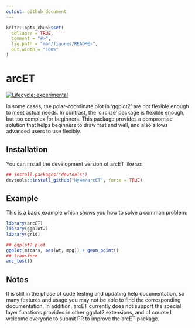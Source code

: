 ```yaml
---
output: github_document
---
```


<!-- README.md is generated from README.Rmd. Please edit that file -->

```r
knitr::opts_chunk$set(
  collapse = TRUE,
  comment = "#>",
  fig.path = "man/figures/README-",
  out.width = "100%"
)
```

# arcET

<!-- badges: start -->
[![Lifecycle: experimental](https://img.shields.io/badge/lifecycle-experimental-orange.svg)](https://lifecycle.r-lib.org/articles/stages.html#experimental)
<!-- badges: end -->

In some cases, the polar-coordinate plot in 'ggplot2' are not flexible enough to meet actual needs. In contrast, the 'circlize' package is flexible enough, but too complex for beginners. This package provides a compromise solution that helps beginners to draw fast and well, and also allows advanced users to use flexibly.

## Installation

You can install the development version of arcET like so:

``` r
## install.packages("devtools")
devtools::install_github("Hy4m/arcET", force = TRUE)
```

## Example

This is a basic example which shows you how to solve a common problem:

```r
library(arcET)
library(ggplot2)
library(grid)

## ggplot2 plot
ggplot(mtcars, aes(wt, mpg)) + geom_point()
## transform
arc_test()
```

## Notes
It is still in the phase of code testing and updating help documentation, so many features and usage you may not be able to find the corresponding documentation. In addition, arcET currently does not support the special layer functions provided in other ggplot2 extensions, and of course I welcome everyone to submit PR to improve the arcET package.
